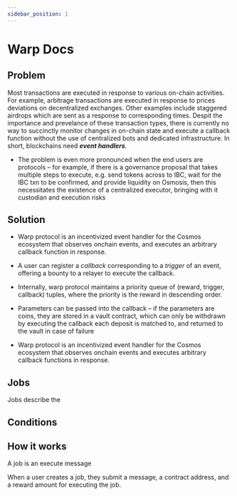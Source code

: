 ```yaml
---
sidebar_position: 1
---
```

# Warp Docs

## Problem


Most transactions are executed in response to various on-chain activities. For example, arbitrage transactions are executed in response to prices deviations on decentralized exchanges. Other examples include staggered airdrops which are sent as a response to corresponding times. Despit the importance and prevelance of these transaction types, there is currently no way to succinctly monitor changes in on-chain state and execute a callback function without the use of centralized bots and dedicated infrastructure. In short, blockchains need ***event handlers***. 



- The problem is even more pronounced when the end users are protocols – for example, if there is a governance proposal that takes multiple steps to execute, e.g. send tokens across to IBC, wait for the IBC txn to be confirmed, and provide liquidity on Osmosis, then this necessitates the existence of a centralized executor, bringing with it custodian and execution risks

## Solution

- Warp protocol is an incentivized event handler for the Cosmos ecosystem that observes onchain events, and executes an arbitrary callback function in response.
- A user can register a *callback* corresponding to a *trigger* of an event, offering a bounty to a relayer to execute the callback.
- Internally, warp protocol maintains a priority queue of (reward, trigger, callback) tuples, where the priority is the reward in descending order.
- Parameters can be passed into the callback – if the parameters are coins, they are stored in a vault contract, which can only be withdrawn by executing the callback each deposit is matched to, and returned to the vault in case of failure

- Warp protocol is an incentivized event handler for the Cosmos ecosystem that observes onchain events and executes arbitrary callback functions in response. 



## Jobs 

Jobs describe the 

## Conditions


## How it works

A job is an execute message 

When a user creates a job, they submit a message, a contract address, and a reward amount for executing the job. 